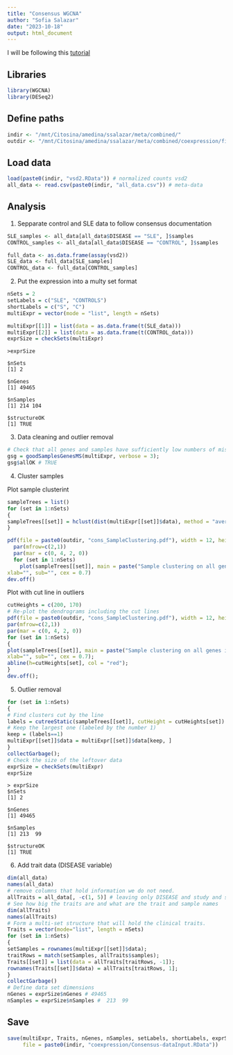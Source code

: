 ```yaml
---
title: "Consensus WGCNA"
author: "Sofia Salazar"
date: "2023-10-18"
output: html_document
---
```


I will be following this [tutorial](https://horvath.genetics.ucla.edu/html/CoexpressionNetwork/Rpackages/WGCNA/Tutorials/Consensus-DataInput.pdf)

## Libraries

```r
library(WGCNA)
library(DESeq2)
```

## Define paths

```r
indir <- "/mnt/Citosina/amedina/ssalazar/meta/combined/"
outdir <- "/mnt/Citosina/amedina/ssalazar/meta/combined/coexpression/figures/"
```

## Load data

```r
load(paste0(indir, "vsd2.RData")) # normalized counts vsd2
all_data <- read.csv(paste0(indir, "all_data.csv")) # meta-data
```

## Analysis

1. Sepparate control and SLE data to follow consensus documentation

```r
SLE_samples <- all_data[all_data$DISEASE == "SLE", ]$samples
CONTROL_samples <- all_data[all_data$DISEASE == "CONTROL", ]$samples

full_data <- as.data.frame(assay(vsd2))
SLE_data <- full_data[SLE_samples]
CONTROL_data <- full_data[CONTROL_samples]
```

2. Put the expression into a multy set format

```r
nSets = 2
setLabels = c("SLE", "CONTROLS")
shortLabels = c("S", "C")
multiExpr = vector(mode = "list", length = nSets)

multiExpr[[1]] = list(data = as.data.frame(t(SLE_data)))
multiExpr[[2]] = list(data = as.data.frame(t(CONTROL_data)))
exprSize = checkSets(multiExpr)
```

```
>exprSize

$nSets
[1] 2

$nGenes
[1] 49465

$nSamples
[1] 214 104

$structureOK
[1] TRUE
```

3. Data cleaning and outlier removal

```r
# Check that all genes and samples have sufficiently low numbers of missing values.
gsg = goodSamplesGenesMS(multiExpr, verbose = 3);
gsg$allOK # TRUE
```

4. Cluster samples

Plot sample clusterint

```r
sampleTrees = list()
for (set in 1:nSets)
{
sampleTrees[[set]] = hclust(dist(multiExpr[[set]]$data), method = "average")
}

pdf(file = paste0(outdir, "cons_SampleClustering.pdf"), width = 12, height = 12);
  par(mfrow=c(2,1))
  par(mar = c(0, 4, 2, 0))
  for (set in 1:nSets)
    plot(sampleTrees[[set]], main = paste("Sample clustering on all genes in", setsetLabels[set]),
xlab="", sub="", cex = 0.7)
dev.off()
```

Plot with cut line in outliers

```r
cutHeights = c(200, 170)
# Re-plot the dendrograms including the cut lines
pdf(file = paste0(outdir, "cons_SampleClustering.pdf"), width = 12, height = 12);
par(mfrow=c(2,1))
par(mar = c(0, 4, 2, 0))
for (set in 1:nSets)
{
plot(sampleTrees[[set]], main = paste("Sample clustering on all genes in", setLabels[set]),
xlab="", sub="", cex = 0.7);
abline(h=cutHeights[set], col = "red");
}
dev.off();
```

5. Outlier removal

```r
for (set in 1:nSets)
{
# Find clusters cut by the line
labels = cutreeStatic(sampleTrees[[set]], cutHeight = cutHeights[set])
# Keep the largest one (labeled by the number 1)
keep = (labels==1)
multiExpr[[set]]$data = multiExpr[[set]]$data[keep, ]
}
collectGarbage();
# Check the size of the leftover data
exprSize = checkSets(multiExpr)
exprSize

```

```
> exprSize
$nSets
[1] 2

$nGenes
[1] 49465

$nSamples
[1] 213  99

$structureOK
[1] TRUE

```

6. Add trait data (DISEASE variable)

```r
dim(all_data)
names(all_data)
# remove columns that hold information we do not need.
allTraits = all_data[, -c(1, 5)] # leaving only DISEASE and study and sample ID
# See how big the traits are and what are the trait and sample names
dim(allTraits)
names(allTraits)
# Form a multi-set structure that will hold the clinical traits.
Traits = vector(mode="list", length = nSets)
for (set in 1:nSets)
{
setSamples = rownames(multiExpr[[set]]$data);
traitRows = match(setSamples, allTraits$samples);
Traits[[set]] = list(data = allTraits[traitRows, -1]);
rownames(Traits[[set]]$data) = allTraits[traitRows, 1];
}
collectGarbage()
# Define data set dimensions
nGenes = exprSize$nGenes # 49465
nSamples = exprSize$nSamples #  213  99
```

## Save

```r
save(multiExpr, Traits, nGenes, nSamples, setLabels, shortLabels, exprSize, 
     file = paste0(indir, "coexpression/Consensus-dataInput.RData"))
```

